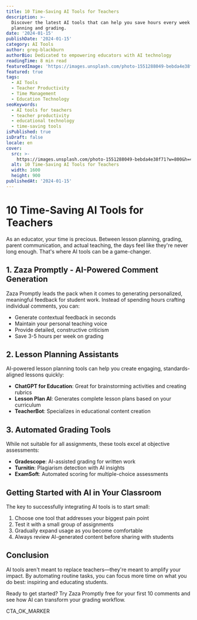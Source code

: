 ```yaml
---
title: 10 Time-Saving AI Tools for Teachers
description: >-
  Discover the latest AI tools that can help you save hours every week in lesson
  planning and grading.
date: '2024-01-15'
publishDate: '2024-01-15'
category: AI Tools
author: greg-blackburn
authorBio: Dedicated to empowering educators with AI technology
readingTime: 8 min read
featuredImage: 'https://images.unsplash.com/photo-1551288049-bebda4e38f71?w=800&h=400&fit=crop'
featured: true
tags:
  - AI Tools
  - Teacher Productivity
  - Time Management
  - Education Technology
seoKeywords:
  - AI tools for teachers
  - teacher productivity
  - educational technology
  - time-saving tools
isPublished: true
isDraft: false
locale: en
cover:
  src: >-
    https://images.unsplash.com/photo-1551288049-bebda4e38f71?w=800&h=400&fit=crop
  alt: 10 Time-Saving AI Tools for Teachers
  width: 1600
  height: 900
publishedAt: '2024-01-15'
---
```


# 10 Time-Saving AI Tools for Teachers

As an educator, your time is precious. Between lesson planning, grading, parent communication, and actual teaching, the days feel like they're never long enough. That's where AI tools can be a game-changer.

## 1. Zaza Promptly - AI-Powered Comment Generation

Zaza Promptly leads the pack when it comes to generating personalized, meaningful feedback for student work. Instead of spending hours crafting individual comments, you can:

- Generate contextual feedback in seconds
- Maintain your personal teaching voice
- Provide detailed, constructive criticism
- Save 3-5 hours per week on grading

## 2. Lesson Planning Assistants

AI-powered lesson planning tools can help you create engaging, standards-aligned lessons quickly:

- **ChatGPT for Education**: Great for brainstorming activities and creating rubrics
- **Lesson Plan AI**: Generates complete lesson plans based on your curriculum
- **TeacherBot**: Specializes in educational content creation

## 3. Automated Grading Tools

While not suitable for all assignments, these tools excel at objective assessments:

- **Gradescope**: AI-assisted grading for written work
- **Turnitin**: Plagiarism detection with AI insights
- **ExamSoft**: Automated scoring for multiple-choice assessments

## Getting Started with AI in Your Classroom

The key to successfully integrating AI tools is to start small:

1. Choose one tool that addresses your biggest pain point
2. Test it with a small group of assignments
3. Gradually expand usage as you become comfortable
4. Always review AI-generated content before sharing with students

## Conclusion

AI tools aren't meant to replace teachers—they're meant to amplify your impact. By automating routine tasks, you can focus more time on what you do best: inspiring and educating students.

Ready to get started? Try Zaza Promptly free for your first 10 comments and see how AI can transform your grading workflow.

CTA_OK_MARKER
